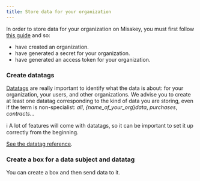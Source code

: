 ```yaml
---
title: Store data for your organization
---
```


In order to store data for your organization on Misakey, you must first follow [this guide](/guides/your-org.mdx) and so:
- have created an organization.
- have generated a secret for your organization.
- have generated an access token for your organization.


### Create datatags

[Datatags](/concepts/datatags.mdx) are really important to identify what the data is about: for your organization, your users, and other organizations. We advise you to create at least one datatag corresponding to the kind of data you are storing, even if the term is non-specialist: _all_, _{name_of_your_org_}_data_, _purchases_, _contracts_...

:information_source: A lot of features will come with datatags, so it can be important to set it up correctly from the beginning.

[See the datatag reference](references/datatags.mdx).

### Create a box for a data subject and datatag

You can create a box and then send data to it.

